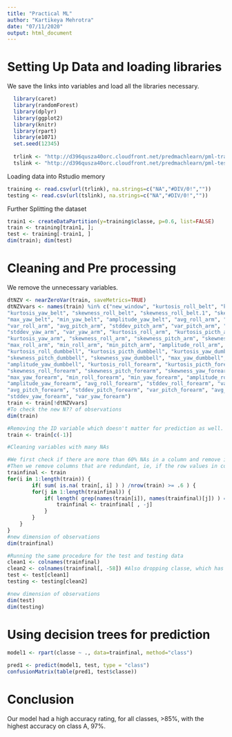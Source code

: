 ---
title: "Practical ML"
author: "Kartikeya Mehrotra"
date: "07/11/2020"
output: html_document
---

# Setting Up Data and loading libraries

We save the links into variables and load all the libraries necessary.
```{r load}
  library(caret)
  library(randomForest)
  library(dplyr)
  library(ggplot2)
  library(knitr)
  library(rpart)
  library(e1071)
  set.seed(12345)
  
  trlink <- "http://d396qusza40orc.cloudfront.net/predmachlearn/pml-training.csv"
  tslink <- "http://d396qusza40orc.cloudfront.net/predmachlearn/pml-testing.csv"
```

Loading data into Rstudio memory
```{r db}
training <- read.csv(url(trlink), na.strings=c("NA","#DIV/0!",""))
testing <- read.csv(url(tslink), na.strings=c("NA","#DIV/0!",""))
```

Further Splitting the dataset
```{r split}
train1 <- createDataPartition(y=training$classe, p=0.6, list=FALSE)
train <- training[train1, ]; 
test <- training[-train1, ]
dim(train); dim(test)
```

# Cleaning and Pre processing
We remove the unnecessary variables.
```{r clean}
dtNZV <- nearZeroVar(train, saveMetrics=TRUE)
dtNZVvars <- names(train) %in% c("new_window", "kurtosis_roll_belt", "kurtosis_picth_belt",
"kurtosis_yaw_belt", "skewness_roll_belt", "skewness_roll_belt.1", "skewness_yaw_belt",
"max_yaw_belt", "min_yaw_belt", "amplitude_yaw_belt", "avg_roll_arm", "stddev_roll_arm",
"var_roll_arm", "avg_pitch_arm", "stddev_pitch_arm", "var_pitch_arm", "avg_yaw_arm",
"stddev_yaw_arm", "var_yaw_arm", "kurtosis_roll_arm", "kurtosis_picth_arm",
"kurtosis_yaw_arm", "skewness_roll_arm", "skewness_pitch_arm", "skewness_yaw_arm",
"max_roll_arm", "min_roll_arm", "min_pitch_arm", "amplitude_roll_arm", "amplitude_pitch_arm",
"kurtosis_roll_dumbbell", "kurtosis_picth_dumbbell", "kurtosis_yaw_dumbbell", "skewness_roll_dumbbell",
"skewness_pitch_dumbbell", "skewness_yaw_dumbbell", "max_yaw_dumbbell", "min_yaw_dumbbell",
"amplitude_yaw_dumbbell", "kurtosis_roll_forearm", "kurtosis_picth_forearm", "kurtosis_yaw_forearm",
"skewness_roll_forearm", "skewness_pitch_forearm", "skewness_yaw_forearm", "max_roll_forearm",
"max_yaw_forearm", "min_roll_forearm", "min_yaw_forearm", "amplitude_roll_forearm",
"amplitude_yaw_forearm", "avg_roll_forearm", "stddev_roll_forearm", "var_roll_forearm",
"avg_pitch_forearm", "stddev_pitch_forearm", "var_pitch_forearm", "avg_yaw_forearm",
"stddev_yaw_forearm", "var_yaw_forearm")
train <- train[!dtNZVvars]
#To check the new N?? of observations
dim(train)

#Removing the ID variable which doesn't matter for prediction as well.
train <- train[c(-1)]

#Cleaning variables with many NAs

#We first check if there are more than 60% NAs in a column and remove it if yes.
#Then we remove columns that are redundant, ie, if the row values in column i match the row values of column j
trainfinal <- train
for(i in 1:length(train)) { 
        if( sum( is.na( train[, i] ) ) /nrow(train) >= .6 ) {
        for(j in 1:length(trainfinal)) {
            if( length( grep(names(train[i]), names(trainfinal)[j]) ) ==1)  {
                trainfinal <- trainfinal[ , -j] 
            }   
        } 
    }
}
#new dimension of observations
dim(trainfinal)

#Running the same procedure for the test and testing data
clean1 <- colnames(trainfinal)
clean2 <- colnames(trainfinal[, -58]) #Also dropping classe, which has to be predicted
test <- test[clean1]
testing <- testing[clean2]

#new dimension of observations
dim(test)
dim(testing)
```

# Using decision trees for prediction

```{r des trees}
model1 <- rpart(classe ~ ., data=trainfinal, method="class")

pred1 <- predict(model1, test, type = "class")
confusionMatrix(table(pred1, test$classe))
```

# Conclusion
Our model had a high accuracy rating, for all classes, >85%, with the highest accuracy on class A, 97%.
